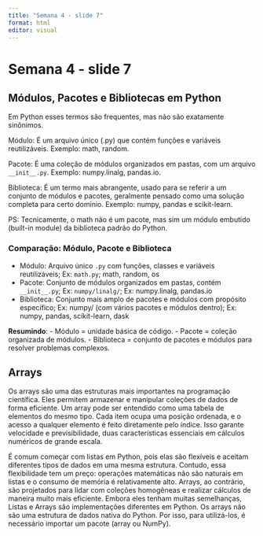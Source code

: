 ```yaml
---
title: "Semana 4 - slide 7"
format: html
editor: visual
---
```


# Semana 4 - slide 7

## Módulos, Pacotes e Bibliotecas em Python

Em Python esses termos são frequentes, mas não são exatamente sinônimos.

Módulo: É um arquivo único (.py) que contém funções e variáveis reutilizáveis. Exemplo: math, random.

Pacote: É uma coleção de módulos organizados em pastas, com um arquivo `__init__.py`. Exemplo: numpy.linalg, pandas.io.

Biblioteca: É um termo mais abrangente, usado para se referir a um conjunto de módulos e pacotes, geralmente pensado como uma solução completa para certo domínio. Exemplo: numpy, pandas e scikit-learn.

PS: Tecnicamente, o math não é um pacote, mas sim um módulo embutido (built-in module) da biblioteca padrão do Python.

### Comparação: Módulo, Pacote e Biblioteca

- Módulo: Arquivo único `.py` com funções, classes e variáveis reutilizáveis; Ex: `math.py`; math, random, os
- Pacote: Conjunto de módulos organizados em pastas, contém `__init__.py`; Ex: `numpy/linalg/`; Ex: numpy.linalg, pandas.io
- Biblioteca: Conjunto mais amplo de pacotes e módulos com propósito específico; Ex: numpy/ (com vários
pacotes e módulos dentro); Ex: numpy, pandas, scikit-learn, dask

**Resumindo**:
- Módulo = unidade básica de código.
- Pacote = coleção organizada de módulos.
- Biblioteca = conjunto de pacotes e módulos para resolver problemas complexos.

## Arrays

Os arrays são uma das estruturas mais importantes na programação científica. Eles permitem armazenar e manipular coleções de dados de forma eficiente. Um array pode ser entendido como uma tabela de elementos do mesmo tipo. Cada item ocupa uma posição ordenada, e o acesso a qualquer elemento é feito diretamente pelo índice. Isso garante velocidade e previsibilidade, duas características essenciais em cálculos numéricos de grande escala.

É comum começar com listas em Python, pois elas são flexíveis e aceitam diferentes tipos de dados em uma mesma estrutura. Contudo, essa flexibilidade tem um preço: operações matemáticas não são naturais em listas e o consumo de memória é relativamente alto. Arrays, ao contrário, são projetados para lidar com coleções homogêneas e realizar cálculos de maneira muito mais eficiente. Embora eles tenham muitas semelhanças, Listas e Arrays são implementações diferentes em Python. Os arrays não são uma estrutura de dados nativa do Python. Por isso, para utilizá-los, é necessário importar um pacote (array ou NumPy).



